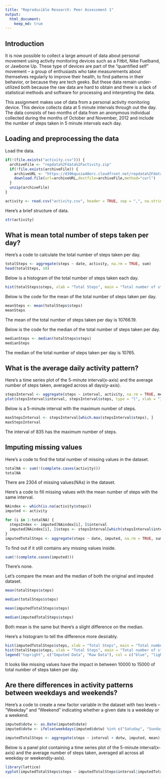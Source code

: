 ---
title: "Reproducible Research: Peer Assessment 1"
output: 
  html_document:
    keep_md: true
---
## Introduction
It is now possible to collect a large amount of data about personal movement using activity monitoring devices such as a Fitbit, Nike Fuelband, or Jawbone Up. These type of devices are part of the "quantified self" movement -- a group of enthusiasts who take measurements about themselves regularly to improve their health, to find patterns in their behavior, or because they are tech geeks. But these data remain under-utilized both because the raw data are hard to obtain and there is a lack of statistical methods and software for processing and interpreting the data.

This assignment makes use of data from a personal activity monitoring device. This device collects data at 5 minute intervals through out the day. The data consists of two months of data from an anonymous individual collected during the months of October and November, 2012 and include the number of steps taken in 5 minute intervals each day.


## Loading and preprocessing the data

Load the data.

```{r}
if(!(file.exists("activity.csv"))) { 
  archiveFile <- "repdata%2Fdata%2Factivity.zip"
  if(!file.exists(archiveFile)) {
    archiveURL <- "https://d396qusza40orc.cloudfront.net/repdata%2Fdata%2Factivity.zip"
    download.file(url=archiveURL,destfile=archiveFile,method="curl")
  }  
  unzip(archiveFile) 
}

activity <- read.csv("activity.csv", header = TRUE, sep = ",", na.strings = "NA")
```
Here's a brief structure of data.
```{r}
str(activity)
```

## What is mean total number of steps taken per day?
Here's a code to calculate the total number of steps taken per day.

```{r}
totalSteps <- aggregate(steps ~ date, activity, na.rm = TRUE, sum)
head(totalSteps, 10)
```
Below is a histogram of the total number of steps taken each day.
```{r}
hist(totalSteps$steps, xlab = "Total Steps", main = "Total number of steps taken each day", col = "lightgreen")
```

Below is the code for the mean of the total number of steps taken per day.
```{r}
meanSteps <- mean(totalSteps$steps)
meanSteps
```
The mean of the total number of steps taken per day is 10766.19.

Below is the code for the median of the total number of steps taken per day.
```{r}
medianSteps <- median(totalSteps$steps)
medianSteps
```
The median of the total number of steps taken per day is 10765.

## What is the average daily activity pattern?
Here's a time series plot of the 5-minute interval(x-axis) and the average number of steps taken, averaged across all days(y-axis).
```{r}
stepsInterval <- aggregate(steps ~ interval, activity, na.rm = TRUE, mean)
plot(stepsInterval$interval, stepsInterval$steps, type = "l", xlab = "Interval", ylab = "Number of Steps", main = "Average number of steps taken per day", col = "blue")
```

Below is a 5-minute interval with the maximum number of steps.
```{r}
maxStepsInterval <- stepsInterval[which.max(stepsInterval$steps), ]
maxStepsInterval
```
The interval of 835 has the maximum number of steps.

## Imputing missing values
Here's a code to find the total number of missing values in the dataset.
```{r}
totalNA <- sum(!(complete.cases(activity)))
totalNA
```
There are 2304 of missing values(NAs) in the dataset.

Here's a code to fill missing values with the mean number of steps with the same interval.
```{r}
NAindex <- which(is.na(activity$steps))
imputed <- activity

for (i in 1:totalNA) {
  stepsIndex <- imputed[NAindex[i], ]$interval
  imputed[NAindex[i], ]$steps <- stepsInterval[which(stepsInterval$interval == stepsIndex), ]$steps
}
imputedTotalSteps <- aggregate(steps ~ date, imputed, na.rm = TRUE, sum)
```
To find out if it still contains any missing values inside.
```{r}
sum(!(complete.cases(imputed)))
```
There's none.

Let's compare the mean and the median of both the original and imputed dataset.
```{r}
mean(totalSteps$steps)
```
```{r}
median(totalSteps$steps)
```
```{r}
mean(imputedTotalSteps$steps)
```
```{r}
median(imputedTotalSteps$steps)
```
Both mean is the same but there's a slight difference on the median.

Here's a histogram to tell the difference more desirably.
```{r}
hist(imputedTotalSteps$steps, xlab = "Total Steps", main = "Total number of steps taken each day", col = "blue")
hist(totalSteps$steps, xlab = "Total Steps", main = "Total number of steps taken each day", col = "lightgreen", add = TRUE)
legend("topright", c("Imputed Data", "Raw Data"), col = c("blue", "lightgreen"), lwd = 5)
```

It looks like missing values have the impact in between 10000 to 15000 of total number of steps taken per day.

## Are there differences in activity patterns between weekdays and weekends?
Here's a code to create a new factor variable in the dataset with two levels -- "Weekday" and "Weekend" indicating whether a given date is a weekday or a weekend.

```{r}
imputed$dotw <- as.Date(imputed$date)
imputed$dotw <- ifelse(weekdays(imputed$dotw) %in% c("Satuday", "Sunday"), "Weekend", "Weekday")

imputedTotalSteps <- aggregate(steps ~ interval + dotw, imputed, mean)
```

Below is a panel plot containing a time series plot of the 5-minute interval(x-axis) and the average number of steps taken, averaged all across all weekday or weekend(y-axis).

```{r}
library(lattice)
xyplot(imputedTotalSteps$steps ~ imputedTotalSteps$interval|imputedTotalSteps$dotw, main = "Average Steps per Day by Interval", xlab = "Interval", ylab = "Steps", layout = c(1, 2), type = "l")
```